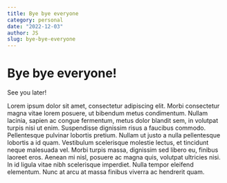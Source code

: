 ```yaml
---
title: Bye bye everyone
category: personal
date: "2022-12-03"
author: JS
slug: bye-bye-everyone
---
```



# Bye bye everyone!

<Temp />

See you later!

Lorem ipsum dolor sit amet, consectetur adipiscing elit. Morbi consectetur magna vitae lorem posuere, ut bibendum metus condimentum. Nullam lacinia, sapien ac congue fermentum, metus dolor blandit sem, in volutpat turpis nisi ut enim. Suspendisse dignissim risus a faucibus commodo. Pellentesque pulvinar lobortis pretium. Nullam ut justo a nulla pellentesque lobortis a id quam. Vestibulum scelerisque molestie lectus, et tincidunt neque malesuada vel. Morbi turpis massa, dignissim sed libero eu, finibus laoreet eros. Aenean mi nisl, posuere ac magna quis, volutpat ultricies nisi. In id ligula vitae nibh scelerisque imperdiet. Nulla tempor eleifend elementum. Nunc at arcu at massa finibus viverra ac hendrerit quam.
